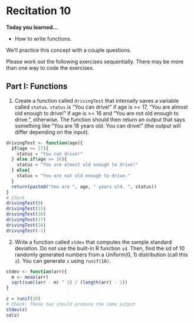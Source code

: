 # Recitation 10

__Today you learned...__

* How to write functions.

We'll practice this concept with a couple questions.

Please work out the following exercises sequentially. There may be more than one way to code the exercises.

## Part I: Functions

1. Create a function called `drivingTest` that internally saves a variable called `status`. `status` is "You can drive!" if age is >= 17, "You are almost old enough to drive!" if age is >= 16 and "You are not old enough to drive.", otherwise. The function should then return an output that says something like "You are 18 years old. You can drive!" (the output will differ depending on the input).

```r
drivingTest <- function(age){
  if(age >= 17){
    status = "You can drive!"
  } else if(age >= 16){
    status = "You are almost old enough to drive!"
  } else{
    status = "You are not old enough to drive."
  }
  return(paste0("You are ", age, " years old. ", status))
}
# Check
drivingTest(0)
drivingTest(15)
drivingTest(16)
drivingTest(17)
drivingTest(18)
drivingTest(-1)
```

2. Write a function called `stdev` that computes the sample standard deviation. Do not use the built-in R function `sd`. Then, find the sd of 10 randomly generated numbers from a Uniform(0, 1) distribution (call this `z`). You can generate `z` using `runif(10)`.

```r
stdev <- function(arr){
  m <- mean(arr)
  sqrt(sum((arr - m) ^ 2) / (length(arr) - 1))
}

z = runif(10)
# Check: These two should produce the same output
stdev(z) 
sd(z) 
```

